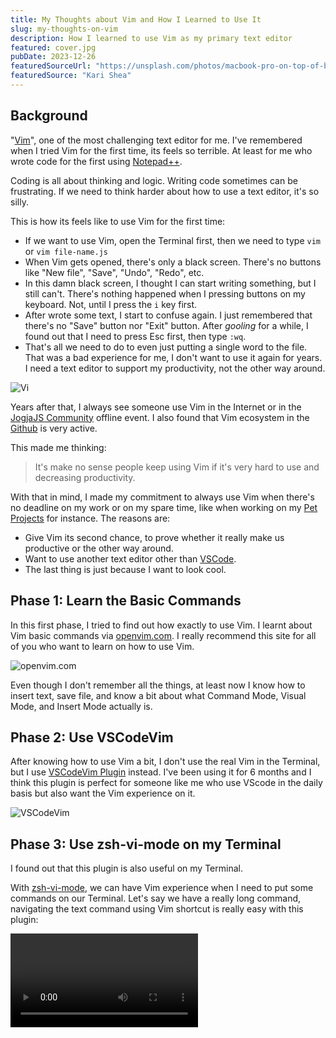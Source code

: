 ```yaml
---
title: My Thoughts about Vim and How I Learned to Use It
slug: my-thoughts-on-vim
description: How I learned to use Vim as my primary text editor
featured: cover.jpg
pubDate: 2023-12-26
featuredSourceUrl: "https://unsplash.com/photos/macbook-pro-on-top-of-brown-table-1SAnrIxw5OY"
featuredSource: "Kari Shea"
---
```



## Background

"[Vim](https://www.vim.org/)", one of the most challenging text editor for me.
I've remembered when I tried Vim for the first time, its feels so terrible. At
least for me who wrote code for the first using
[Notepad++](https://notepad-plus-plus.org/downloads/).

Coding is all about thinking and logic. Writing code sometimes can be
frustrating. If we need to think harder about how to use a text editor, it's so
silly.

This is how its feels like to use Vim for the first time:

- If we want to use Vim, open the Terminal first, then we need to type `vim` or
  `vim file-name.js`
- When Vim gets opened, there's only a black screen. There's no buttons like
  "New file", "Save", "Undo", "Redo", etc.
- In this damn black screen, I thought I can start writing something, but I
  still can't. There's nothing happened when I pressing buttons on my keyboard.
  Not, until I press the `i` key first.
- After wrote some text, I start to confuse again. I just remembered that
  there's no "Save" button nor "Exit" button. After _gooling_ for a while, I
  found out that I need to press Esc first, then type `:wq`.
- That's all we need to do to even just putting a single word to the file. That
  was a bad experience for me, I don't want to use it again for years. I need a
  text editor to support my productivity, not the other way around.

![Vi](images/vi.jpg)

Years after that, I always see someone use Vim in the Internet or in the
[JogjaJS Community](https://jogja.js.org/) offline event. I also found that Vim
ecosystem in the [Github](https://github.com/search?q=vim&type=repositories) is
very active.

This made me thinking:

> It's make no sense people keep using Vim if it's very hard to use and
> decreasing productivity.

With that in mind, I made my commitment to always use Vim when there's no
deadline on my work or on my spare time, like when working on my
[Pet Projects](/pet-projects) for instance. The reasons are:

- Give Vim its second chance, to prove whether it really make us productive or
  the other way around.
- Want to use another text editor other than
  [VSCode](https://code.visualstudio.com/).
- The last thing is just because I want to look cool.

## Phase 1: Learn the Basic Commands

In this first phase, I tried to find out how exactly to use Vim. I learnt about
Vim basic commands via [openvim.com](https://www.openvim.com/). I really
recommend this site for all of you who want to learn on how to use Vim.

![openvim.com](images/openvim.jpg)

Even though I don't remember all the things, at least now I know how to insert
text, save file, and know a bit about what Command Mode, Visual Mode, and Insert
Mode actually is.

## Phase 2: Use VSCodeVim

After knowing how to use Vim a bit, I don't use the real Vim in the Terminal,
but I use
[VSCodeVim Plugin](https://marketplace.visualstudio.com/items?itemName=vscodevim.vim)
instead. I've been using it for 6 months and I think this plugin is perfect for
someone like me who use VScode in the daily basis but also want the Vim
experience on it.

![VSCodeVim](images/vscodevim.jpg)

## Phase 3: Use zsh-vi-mode on my Terminal

I found out that this plugin is also useful on my Terminal.

With [zsh-vi-mode](https://github.com/jeffreytse/zsh-vi-mode), we can have Vim
experience when I need to put some commands on our Terminal. Let's say we have a
really long command, navigating the text command using Vim shortcut is really
easy with this plugin:


<Video webm={ZshViModeWebm} mp4={ZshViModeMp4} />

I really recommend this to be installed on your Terminal 👍

## Phase 4: Use NvChad

[NvChad](https://nvchad.com/) is one of the most popular Vim Distribution in the
Internet. "Distribution" means Vim with full package. There's several Vim
built-in plugins installed, so we can expect it'll has similar features compared
to other popular text editors like VSCode.

![NvChad](images/nvchad.jpg)

There are some other popular Vim Distribution, like
[LunarVim](https://www.lunarvim.org/) and [AstroVim](https://astronvim.com/).

The reason why I choose NvChad is simply because when this article was written,
NvChad has more Github stars than the others. I don't know anything about Vim
plugins, I hope NvChad is good for me 😅

You might be thinking, why do I use NvChad if I can just use VSCodeVim? It's
because I want to know how's the real Vim experience on the Terminal because
VSCodeVim is just an Vim emulator that runs on top of VSCode.

After I dedicating my self using NvChad, I felt my brain hurt. There's a lot of
things that unfamiliar to me and I need a dedicated time to learn about
configuring it so it'll match with my prefernce.

## Pros & Cons

Currently, I'm on Phase 4 for the next few months. If everythings goes well,
maybe in the next phase I want to install fresh Vim and configuring it from
scratch instead of using popular Vim Distribution.

There's some keypoints from what I learnt using Vim so far:

### Pros 😎

- Vim can fasten our typing experience only if we already know the shortcuts
- It can minimalize the Mouse usage because our hands will always close to the
  keyboard.
- I think it's perfect for someone who really like to fiddling their tools
  because we can configuring the text editors experience with our own
  preference.

### Cons ☹️

- **It's not for everyone**. It has high learning curve, we need to allocating a
  dedicated time to learn on how to use it properly.
- It really can be a _boomerang_ for productivity, it also can becomes a big
  blocker for our work if we're not used to it.
- Installing plugins sometimes really complicated compared to what VSCode and
  other GUI text editors have.

## My Conclusion

From the Pros & Cons above, I think Vim can be the good productivity tools for
us only if we know how to use it. In fact, now I fall in love with the keyboard
mechanism and its shortcut 😆.

I also don't recommend you to learn on how to use Vim in your worktime or when
you're on a deadline because you'll regret it.

If you have your own experience or effective tips on how to use Vim properly you
can share yours in the comment box below.

Thank you for reading 👋.
